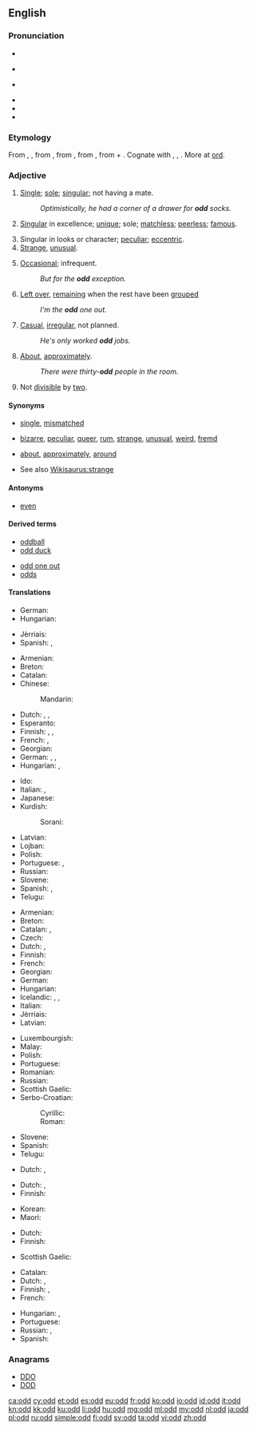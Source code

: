 {{also|odds|Odd}}
==English==

===Pronunciation===
* {{enPR|ŏd}}
* {{a|UK}} {{IPA|/ɒd/}} {{X-SAMPA|/Qd/}}
* {{a|US}} {{IPA|/ɑd/}} {{X-SAMPA|/Ad/}}
* {{audio|en-us-odd.ogg|Audio (US)}}
* {{rhymes|ɒd}}
* {{rhymes|ɑːd}}

===Etymology===
From {{etyl|enm|en}} {{term|od|lang=enm|sc=Latn}}, {{term|odde||odd, single|lang=enm|sc=Latn}}, from {{etyl|non|en}} {{term|oddi||third or additional number, triangle|lang=non|sc=Latn}}, from {{term|oddr||point of a weapon|lang=non|sc=Latn}}, from {{etyl|gem-pro|en}} {{term/t|gem-pro|*uzdaz||point}}, from {{etyl|ine-pro|en}} {{term/t|ine-pro|*wes-||to stick, prick, pierce, sting}} + {{etyl|ine-pro|en}} {{term/t|ine-pro|*dʰe-||to set, place}}. Cognate with {{etyl|is|-}} {{term|oddi||triangle, point of land, odd number|lang-is}}, {{etyl|sv|-}} {{term|udd||a point|lang=sv|sc=Latn}}, {{etyl|ang|-}} {{term|ord||a point|lang=ang}}. More at [[ord]].

===Adjective===
{{en-adj|-|er}}

# {{context|not comparable|lang=en}} [[single|Single]]; [[sole]]; [[singular]]; not having a mate.
#: ''Optimistically, he had a corner of a drawer for '''odd''' socks.''
# {{context|obsolete|lang=en}} [[singular|Singular]] in excellence; [[unique]]; sole; [[matchless]]; [[peerless]]; [[famous]].
# Singular in looks or character; [[peculiar]]; [[eccentric]].
# [[strange|Strange]], [[unusual]].
# {{context|not comparable|lang=en}} [[occasional|Occasional]]; infrequent.
#: ''But for the '''odd''' exception.''
# {{context|not comparable|lang=en}} [[left over|Left over]], [[remain]]ing when the rest have been [[grouped]]
#: ''I'm the '''odd''' one out.''
# {{context|not comparable|lang=en}} [[casual|Casual]], [[irregular]], not planned.
#: ''He's only worked '''odd''' jobs.''
# {{context|not comparable|in combination with a number|not comparable|lang=en}} [[about|About]], [[approximately]].
#: ''There were thirty-'''odd''' people in the room.''
# {{context|not comparable|lang=en}} Not [[divisible]] by [[two]].

====Synonyms====
* {{sense|not having a mate}} [[single]], [[mismatched]]
* {{sense|strange}} [[bizarre]], [[peculiar]], [[queer]], [[rum]], [[strange]], [[unusual]], [[weird]], [[fremd]]
* {{sense|about}} [[about]], [[approximately]], [[around]]
* See also [[Wikisaurus:strange]]

====Antonyms====
* {{sense|not divisible by two}} [[even]]

====Derived terms====
{{rel-top|Terms derived from ''odd''}}
* [[oddball]]
* [[odd duck]]
{{rel-mid}}
* [[odd one out]]
* [[odds]]
{{rel-bottom}}

====Translations====
{{trans-top|not having a mate}}
* German: {{t+|de|einzeln}}
* Hungarian: {{t+|hu|páratlan}}
{{trans-mid}}
* Jèrriais: {{tø|roa-jer|dêpathié}}
* Spanish: {{t+|es|guacho}}, {{t-|es|desparejado}}
{{trans-bottom}}

{{trans-top|strange}}
* Armenian: {{t-|hy|տարօրինակ|tr=taròrinak}}
* Breton: {{t-|br|Iskis}}
* Catalan: {{t+|ca|estrany|m}}
* Chinese:
*: Mandarin: {{t|cmn|奇怪|tr=qí quài}}
* Dutch: {{t+|nl|vreemd}}, {{t+|nl|merkwaardig}}, {{t+|nl|raar}}
* Esperanto: {{t-|eo|stranga}}
* Finnish: {{t+|fi|outo}}, {{t+|fi|kummallinen}}, {{t+|fi|omituinen}}
* French: {{t+|fr|bizarre}}, {{t+|fr|étrange}}
* Georgian: {{t|ka|უცნაური|sc=Geor}}
* German: {{t+|de|seltsam}}, {{t+|de|merkwürdig}}, {{t+|de|komisch}}
* Hungarian: {{t+|hu|furcsa}},  {{t+|hu|fura}}
{{trans-mid}}
* Ido: {{t+|io|baroka}}
* Italian: {{t+|it|strano}}, {{t+|it|strambo}}
* Japanese: {{t+|ja|変|tr=へん, hen}}
* Kurdish:
*: Sorani: {{t-|ku|سه‌یر|tr=sair|sc=ku-Arab}}
* Latvian: {{t-|lv|dīvains}}
* Lojban: {{t+|jbo|cizra}}
* Polish: {{t+|pl|dziwny}}
* Portuguese: {{t+|pt|estranho}}, {{t+|pt|raro}}
* Russian: {{t+|ru|странный}}
* Slovene: {{t+|sl|čuden}}
* Spanish: {{t+|es|extraño}}, {{t+|es|raro}}
* Telugu: {{t-|te|విలక్షణమైన|tr=vilakshaNamaina}}
{{trans-bottom}}

{{trans-top|not divisible by two}}
* Armenian: {{t-|hy|կենտ|tr=kent}}
* Breton: {{t-|br|impar}}
* Catalan: {{t-|ca|imparell}}, {{t-|ca|senar}}
* Czech: {{t+|cs|lichý|m}}
* Dutch: {{t+|nl|oneven}}, {{t-|nl|onpaar}}
* Finnish: {{t+|fi|pariton}}
* French: {{t+|fr|impair}}
* Georgian: {{t|ka|კენტი|sc=Geor}}
* German: {{t+|de|ungerade}}
* Hungarian: {{t+|hu|páratlan}}
* Icelandic: {{t-|is|odda-}}, {{t-|is|ójafn}}, {{t+|is|hvass}}
* Italian: {{t-|it|dispari}}
* Jèrriais: {{tø|roa-jer|fâlot}}
* Latvian: {{t-|lv|nepāra}}
{{trans-mid}}
* Luxembourgish: {{t-|lb|ongerued}}
* Malay: {{t-|ms|ganjil}}
* Polish: {{t-|pl|nieparzysty}}
* Portuguese: {{t+|pt|ímpar}}
* Romanian: {{t-|ro|impar}}
* Russian: {{t+|ru|нечётный}}
* Scottish Gaelic: {{t-|gd|còrr}}
* Serbo-Croatian:
*: Cyrillic: {{t-|sh|непаран}}
*: Roman: {{t-|sh|neparan}}
* Slovene: {{t-|sl|lih}}
* Spanish: {{t-|es|impar}}
* Telugu: {{t+|te|బేసి|tr=baesi}}
{{trans-bottom}}

{{trans-top|rare: but for the odd exception}}
* Dutch: {{t+|nl|uitzonderlijk}}, {{t+|nl|zeldzaam}}
{{trans-mid}}
{{trans-bottom}}

{{trans-top|left over after others have been grouped}}
* Dutch: {{t+|nl|overblijvend}}, {{t+|nl|resterend}}
* Finnish: {{t+|fi|pariton}}
{{trans-mid}}
* Korean: {{t-|ko|우수리|tr=usuri}}
* Maori: {{t|mi|makere}}
{{trans-bottom}}

{{trans-top|casual, irregular}}
* Dutch: {{t-|nl|onregelmatig}}
* Finnish: {{t+|fi|satunnainen}}
{{trans-mid}}
* Scottish Gaelic: {{t-|gd|corra}}
{{trans-bottom}}

{{trans-top|about}}
* Catalan: {{t-|ca|aproximadament}}
* Dutch: {{t-|nl|bij benadering}}, {{t+|nl|ongeveer}}
* Finnish: {{t+|fi|noin}}, {{t+|fi|suunnilleen}}
* French: {{t+|fr|à peu près}}
{{trans-mid}}
* Hungarian: {{t+|hu|valahány}},  {{t+|hu|egynéhány}}
* Portuguese: {{t+|pt|aproximadamente}}
* Russian: {{t+|ru|около}}, {{t+|ru|приблизительно}}
* Spanish: {{t+|es|aproximadamente}}
{{trans-bottom}}

===Anagrams===
* [[DDO#English|DDO]]
* [[DOD#English|DOD]]

[[ca:odd]]
[[cy:odd]]
[[et:odd]]
[[es:odd]]
[[eu:odd]]
[[fr:odd]]
[[ko:odd]]
[[io:odd]]
[[id:odd]]
[[it:odd]]
[[kn:odd]]
[[kk:odd]]
[[ku:odd]]
[[li:odd]]
[[hu:odd]]
[[mg:odd]]
[[ml:odd]]
[[my:odd]]
[[nl:odd]]
[[ja:odd]]
[[pl:odd]]
[[ru:odd]]
[[simple:odd]]
[[fi:odd]]
[[sv:odd]]
[[ta:odd]]
[[vi:odd]]
[[zh:odd]]